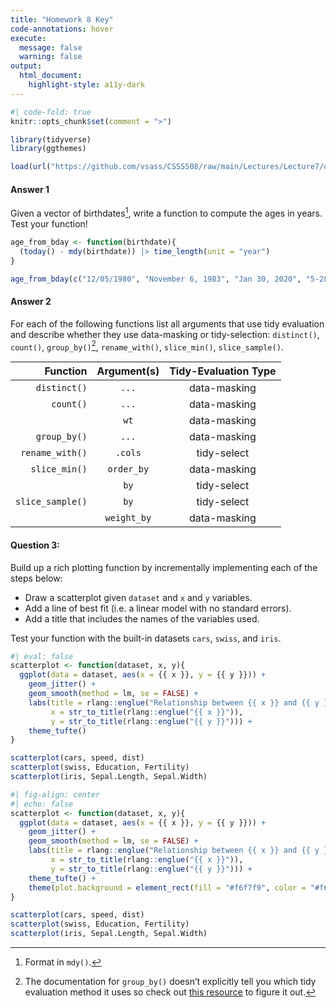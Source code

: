 ```yaml
---
title: "Homework 8 Key"
code-annotations: hover
execute: 
  message: false
  warning: false
output: 
  html_document:
    highlight-style: a11y-dark
---
```


```r
#| code-fold: true
knitr::opts_chunk$set(comment = ">")

library(tidyverse)
library(ggthemes)

load(url("https://github.com/vsass/CSSS508/raw/main/Lectures/Lecture7/data/restaurants.Rdata"))
```

#### Answer 1

Given a vector of birthdates^[Format in `mdy()`.], write a function to compute the ages in years. Test your function!

```r
age_from_bday <- function(birthdate){
  (today() - mdy(birthdate)) |> time_length(unit = "year")
}

age_from_bday(c("12/05/1980", "November 6, 1983", "Jan 30, 2020", "5-28-23"))
```

#### Answer 2

For each of the following functions list all arguments that use tidy evaluation and describe whether they use data-masking or tidy-selection: `distinct()`, `count()`, `group_by()`^[The documentation for `group_by()` doesn't explicitly tell you which tidy evaluation method it uses so check out [this resource](https://dplyr.tidyverse.org/articles/programming.html) to figure it out.], `rename_with()`, `slice_min()`, `slice_sample()`.

| Function | Argument(s) | Tidy-Evaluation Type |
|---------:|:-----------:|:--------------------:|
|`distinct()`| `...`| data-masking|
|`count()`| `...`| data-masking|
| | `wt`| data-masking|
|`group_by()`| `...`| data-masking|
|`rename_with()`| `.cols`| tidy-select|
|`slice_min()`| `order_by`| data-masking|
| | `by`| tidy-select|
|`slice_sample()`| `by`| tidy-select|
| | `weight_by`| data-masking|

#### Question 3:

Build up a rich plotting function by incrementally implementing each of the steps below:

* Draw a scatterplot given `dataset` and `x` and `y` variables.
* Add a line of best fit (i.e. a linear model with no standard errors).
* Add a title that includes the names of the variables used.

Test your function with the built-in datasets `cars`, `swiss`, and `iris`. 

```r
#| eval: false
scatterplot <- function(dataset, x, y){
  ggplot(data = dataset, aes(x = {{ x }}, y = {{ y }})) + 
    geom_jitter() + 
    geom_smooth(method = lm, se = FALSE) + 
    labs(title = rlang::englue("Relationship between {{ x }} and {{ y }}"), 
         x = str_to_title(rlang::englue("{{ x }}")), 
         y = str_to_title(rlang::englue("{{ y }}"))) + 
    theme_tufte()
}

scatterplot(cars, speed, dist)
scatterplot(swiss, Education, Fertility)
scatterplot(iris, Sepal.Length, Sepal.Width)
```

```r
#| fig-align: center
#| echo: false
scatterplot <- function(dataset, x, y){
  ggplot(data = dataset, aes(x = {{ x }}, y = {{ y }})) + 
    geom_jitter() + 
    geom_smooth(method = lm, se = FALSE) + 
    labs(title = rlang::englue("Relationship between {{ x }} and {{ y }}"), 
         x = str_to_title(rlang::englue("{{ x }}")), 
         y = str_to_title(rlang::englue("{{ y }}"))) + 
    theme_tufte() +
    theme(plot.background = element_rect(fill = "#f6f7f9", color = "#f6f7f9"))
}

scatterplot(cars, speed, dist)
scatterplot(swiss, Education, Fertility)
scatterplot(iris, Sepal.Length, Sepal.Width)
```